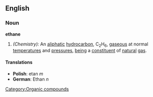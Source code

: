 ==English==
===Noun===
'''ethane'''
#''(Chemistry):'' An [[aliphatic]] [[hydrocarbon]], C<sub>2</sub>H<sub>6</sub>, [[gaseous]] at normal [[temperature]]s and [[pressure]]s, [[being]] a [[constituent]] of [[natural]] [[gas]].
====Translations====
*'''Polish''': etan ''m''
*'''German''': Ethan ''n''

[[Category:Organic compounds]]
